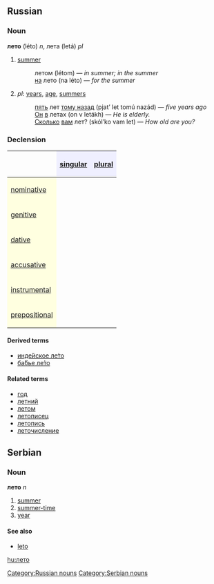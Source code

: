 ==Russian==
[[Category:Russian nouns]]
===Noun===
'''лето''' (léto) ''n'', лета (letá) ''pl''
# [[summer]]
#:летом (létom) — ''in summer; in the summer''
#:[[на]] лето (na léto) — ''for the summer''
# ''pl'': [[year]]s, [[age]], [[summer]]s
#:[[пять]] лет [[тому назад]] (pjat’ let tomú nazád) — ''five years ago''
#:[[Он]] [[в]] летах (on v letákh) — ''He is elderly.''
#:[[Сколько]] [[вы|вам]] лет? (skól’ko vam let) — ''How old are you?''
===Declension===
{| border="1" cellpadding="4" cellspacing="0"
!
! style="background-color: #EFEFFF" align="center"|[[singular]]
! style="background-color: #EFEFFF" align="center"|[[plural]]
|-
! style="background-color: #FFFFE0" align="left"|[[nominative case|nominative]]
| align="center"|{{Unicode|ле́то}}
| align="center"|{{Unicode|лета́}}
|-
! style="background-color: #FFFFE0" align="left"|[[genitive case|genitive]]
| align="center"|{{Unicode|ле́та}}
| align="center"|{{Unicode|лет}}
|-
! style="background-color: #FFFFE0" align="left"|[[dative case|dative]]
| align="center"|{{Unicode|ле́ту}}
| align="center"|{{Unicode|лета́м}}
|-
! style="background-color: #FFFFE0" align="left"|[[accusative case|accusative]]
| align="center"|{{Unicode|ле́то}}
| align="center"|{{Unicode|лета́}}
|-
! style="background-color: #FFFFE0" align="left"|[[instrumental case|instrumental]]
| align="center"|{{Unicode|ле́том}}
| align="center"|{{Unicode|лета́ми}}
|-
! style="background-color: #FFFFE0" align="left"|[[prepositional case|prepositional]]
| align="center"|{{Unicode|о ле́те}}
| align="center"|{{Unicode|о лета́х}}
|}

====Derived terms====
*[[индейское лето|инде́йское ле́то]]
*[[бабье лето|ба́бье ле́то]]
====Related terms====
*[[год]]
*[[летний]]
*[[летом]]
*[[летописец]]
*[[летопись]]
*[[леточисление]]

==Serbian==
===Noun===
'''лето''' ''n''
#[[summer]]
#[[summer-time]]
#[[year]]
====See also====
*[[leto]]
[[Category:Serbian nouns]]

[[hu:лето]]
